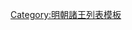 {{ming|title=明朝慶符國諸王|ed=慶符國|head=[[天顺 (明朝)|天順]]八年（[[1464年]]）封。|
{{ming/title}}
{{ming/list|慶符恭僖王|[[朱友墂]]|朱悅𤉎、庶六子|[[1464年]]—[[1505年]]|天順八年封。[[弘治]]十八年薨。}}
{{ming/list|慶符端順王|[[朱申鐓]]|朱友墂、庶一子|[[1509年]]—[[1532年]]|[[正德 (明朝)|正德]]四年襲封。[[嘉靖]]十一年薨。}}
{{ming/list|慶符恭和王|[[朱賓沾]]|朱申鐓、庶一子|[[1537年]]—[[1566年]]|嘉靖十六年襲封。四十五年薨。}}
{{ming/list|慶符康定王|[[朱讓檥]]|朱賓沾、庶一子|[[1568年]]—[[1604年]]|[[隆庆 (明朝)|隆慶]]二年襲封。[[萬曆]]三十二年薨。}}
{{ming/list|慶符王|[[朱承魩]]<ref name=a/>|朱讓檥、嫡一子|[[1604年]]—[[1612年]]前|萬曆十五年封[[长子 (封号)|長子]]。三十二年襲封。薨。}}
{{ming/list|慶符王|[[朱宣𡋹]]|朱承魩、嫡二子<ref name=a>《明神宗實錄》卷506</ref>|[[1612年]]—[[1644年]]|萬曆四十年封長子，同年襲封。國亡不知所終。}}
{{ming/list|慶符長子|[[朱奉鑄]]|朱宣𡋹、子|  |不知何年封長子。}}
{{ming/note|參考文獻}}
{{ming/note|ref}}
}}<noinclude>
[[Category:明朝諸王列表模板]]
</noinclude>